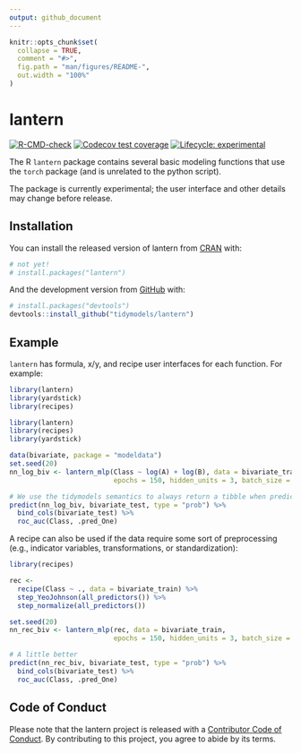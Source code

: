 ```yaml
---
output: github_document
---
```


<!-- README.md is generated from README.Rmd. Please edit that file -->

```r
knitr::opts_chunk$set(
  collapse = TRUE,
  comment = "#>",
  fig.path = "man/figures/README-",
  out.width = "100%"
)
```

# lantern

<!-- badges: start -->
[![R-CMD-check](https://github.com/tidymodels/lantern/workflows/R-CMD-check/badge.svg)](https://github.com/tidymodels/lantern/actions)
[![Codecov test coverage](https://codecov.io/gh/tidymodels/lantern/branch/main/graph/badge.svg)](https://codecov.io/gh/tidymodels/lantern?branch=main)
[![Lifecycle: experimental](https://img.shields.io/badge/lifecycle-experimental-orange.svg)](https://www.tidyverse.org/lifecycle/#experimental)
<!-- badges: end -->

The R `lantern` package contains several basic modeling functions that use the `torch` package (and is unrelated to the python script).  

The package is currently experimental; the user interface and other details may change before release. 

## Installation

You can install the released version of lantern from [CRAN](https://CRAN.R-project.org) with:

``` r
# not yet!
# install.packages("lantern")
```

And the development version from [GitHub](https://github.com/tidymodels/lantern) with:

``` r
# install.packages("devtools")
devtools::install_github("tidymodels/lantern")
```
## Example

`lantern` has formula, x/y, and recipe user interfaces for each function. For example:

```r
library(lantern)
library(yardstick)
library(recipes)
```
```r
library(lantern)
library(recipes)
library(yardstick)

data(bivariate, package = "modeldata")
set.seed(20)
nn_log_biv <- lantern_mlp(Class ~ log(A) + log(B), data = bivariate_train, 
                          epochs = 150, hidden_units = 3, batch_size = 64)

# We use the tidymodels semantics to always return a tibble when predicting
predict(nn_log_biv, bivariate_test, type = "prob") %>% 
  bind_cols(bivariate_test) %>% 
  roc_auc(Class, .pred_One)
```

A recipe can also be used if the data require some sort of preprocessing (e.g., indicator variables, transformations, or standardization): 

```r
library(recipes)

rec <- 
  recipe(Class ~ ., data = bivariate_train) %>%  
  step_YeoJohnson(all_predictors()) %>% 
  step_normalize(all_predictors())

set.seed(20)
nn_rec_biv <- lantern_mlp(rec, data = bivariate_train, 
                          epochs = 150, hidden_units = 3, batch_size = 64)

# A little better
predict(nn_rec_biv, bivariate_test, type = "prob") %>% 
  bind_cols(bivariate_test) %>% 
  roc_auc(Class, .pred_One)
```

## Code of Conduct
  
Please note that the lantern project is released with a [Contributor Code of Conduct](https://contributor-covenant.org/version/2/0/CODE_OF_CONDUCT.html). By contributing to this project, you agree to abide by its terms.

